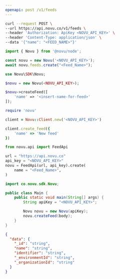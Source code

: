 ```yaml
---
openapi: post /v1/feeds
---
```


<Snippet file="apikey-warning.mdx" />

<RequestExample>

```bash cURL
curl --request POST \
--url https://api.novu.co/v1/feeds \
--header 'Authorization: ApiKey <NOVU_API_KEY>' \
--header 'Content-Type: application/json' \
--data '{"name": "<FEED_NAME>"}'
```

```javascript Node.js
import { Novu } from '@novu/node';

const novu = new Novu('<NOVU_API_KEY>');
await novu.feeds.create("<Feed_Name>");
```

```php PHP
use Novu\SDK\Novu;

$novu = new Novu(<NOVU_API_KEY>);

$novu->createFeed([
    'name' => '<insert-name-for-feed>'
]);

```

```ruby Ruby
require 'novu'

client = Novu::Client.new('<NOVU_API_KEY>')

client.create_feed({
    'name' => 'New feed'
})
```

```python Python
from novu.api import FeedApi

url = "https://api.novu.co"
api_key = "<NOVU_API_KEY>"
novu = FeedApi(url, api_key).create(
    name = "<Feed_Name>",
)
```

```java Java
import co.novu.sdk.Novu;

public class Main {
    public static void main(String[] args) {
        String apiKey = "<NOVU_API_KEY>";

        Novu novu = new Novu(apiKey);
        novu.createFeed(body);
    }
}
```

</RequestExample>

<ResponseExample>

```json Response
{
  "data": {
    "_id": "string",
    "name": "string",
    "identifier": "string",
    "_environmentId": "string",
    "_organizationId": "string"
  }
}
```

</ResponseExample>
